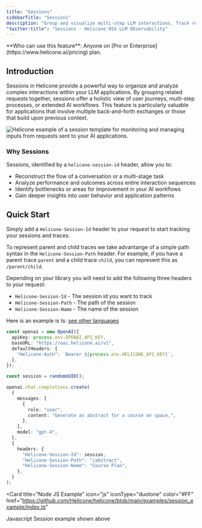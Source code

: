 ```yaml
---
title: "Sessions"
sidebarTitle: "Sessions"
description: "Group and visualize multi-step LLM interactions. Track request flows across multiple traces and gain insights into complex AI workflows by adding only 2 simple headers."
"twitter:title": "Sessions - Helicone OSS LLM Observability"
---
```



<Info>
  **Who can use this feature**: Anyone on [Pro or
  Enterprise](https://www.helicone.ai/pricing) plan.
</Info>

## Introduction

Sessions in Helicone provide a powerful way to organize and analyze complex interactions within your LLM applications. By grouping related requests together, sessions offer a holistic view of user journeys, multi-step processes, or extended AI workflows. This feature is particularly valuable for applications that involve multiple back-and-forth exchanges or those that build upon previous context.

<Frame caption="Example: A Session creating an outline for a book about space">
  <img
    src="/images/sessions/helicone-session-ui.webp"
    alt="Helicone example of a session template for monitoring and managing inputs from requests sent to your AI applications."
  />
</Frame>

### Why Sessions

Sessions, identified by a `helicone-session-id` header, allow you to:

- Reconstruct the flow of a conversation or a multi-stage task
- Analyze performance and outcomes across entire interaction sequences
- Identify bottlenecks or areas for improvement in your AI workflows
- Gain deeper insights into user behavior and application patterns

## Quick Start

Simply add a `Helicone-Session-Id` header to your request to start tracking your sessions and traces.

To represent parent and child traces we take advantange of a simple path syntax in the `Helicone-Session-Path` header. For example, if you have a parent trace `parent` and a child trace `child`, you can represent this as `/parent/child`.

Depending on your library you will need to add the following three headers to your request:

- `Helicone-Session-Id` - The session id you want to track
- `Helicone-Session-Path` - The path of the session
- `Helicone-Session-Name` - The name of the session

Here is an example is ts: [see other languages](/helicone-headers/header-directory)

```ts
const openai = new OpenAI({
  apiKey: process.env.OPENAI_API_KEY,
  baseURL: "https://oai.helicone.ai/v1",
  defaultHeaders: {
    "Helicone-Auth": `Bearer ${process.env.HELICONE_API_KEY}`,
  },
});

const session = randomUUID();

openai.chat.completions.create(
  {
    messages: [
      {
        role: "user",
        content: "Generate an abstract for a course on space.",
      },
    ],
    model: "gpt-4",
  },
  {
    headers: {
      "Helicone-Session-Id": session,
      "Helicone-Session-Path": "/abstract",
      "Helicone-Session-Name": "Course Plan",
    },
  }
);
```

<Card
  title="Node JS Example"
  icon="js"
  iconType="duotone"
  color="#FF"
  href="https://github.com/Helicone/helicone/blob/main/examples/session_example/index.ts"
>
  Javascript Session example shown above
</Card>
